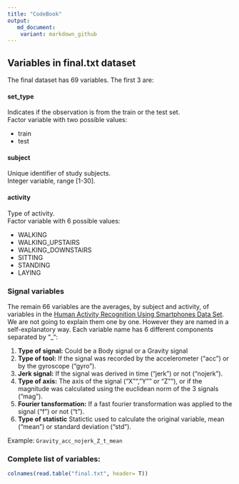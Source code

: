 ```yaml
---
title: "CodeBook"
output: 
   md_document:
    variant: markdown_github
---
```


## Variables in final.txt dataset

The final dataset has 69 variables. The first 3 are:

#### set_type
Indicates if the observation is from the train or the test set.    
Factor variable with two possible values:

* train
* test 

#### subject
Unique identifier of  study subjects.   
Integer variable, range [1-30].  

#### activity
Type of activity.    
Factor variable with 6 possible values:

* WALKING
* WALKING_UPSTAIRS
* WALKING_DOWNSTAIRS
* SITTING
* STANDING
* LAYING

### Signal variables

The remain 66 variables are the averages, by subject and activity, of variables in the [Human Activity Recognition Using Smartphones Data Set](http://archive.ics.uci.edu/ml/datasets/Human+Activity+Recognition+Using+Smartphones).  
We are not going to explain them one by one. However they are named in a self-explanatory way. Each variable name has 6 different components separated by "_":

1. **Type of signal:** Could be a Body signal or a Gravity signal
2. **Type of tool:** If the signal was recorded by the accelerometer ("acc") or by the gyroscope ("gyro").
3. **Jerk signal:** If the signal was derived in time ("jerk") or not ("nojerk").
4. **Type of axis:** The axis of the signal ("X"","Y"" or "Z""), or if the magnitude was calculated using the euclidean norm of the 3 signals ("mag").  
5. **Fourier tansformation:** If a fast fourier transformation was applied to the signal ("f") or not ("t").
6. **Type of statistic** Statictic used to calculate the original variable, mean ("mean") or standard deviation ("std"). 

Example: `Gravity_acc_nojerk_Z_t_mean`

### Complete list of variables:
```r
colnames(read.table("final.txt", header= T))
```




